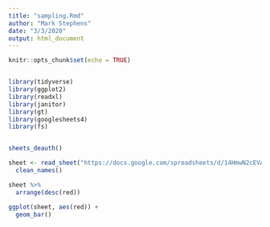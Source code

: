 ```yaml
---
title: "sampling.Rmd"
author: "Mark Stephens"
date: "3/3/2020"
output: html_document
---
```


```r
knitr::opts_chunk$set(echo = TRUE)


library(tidyverse)
library(ggplot2)
library(readxl)
library(janitor)
library(gt)
library(googlesheets4)
library(fs)



```


```r

sheets_deauth()

sheet <- read_sheet("https://docs.google.com/spreadsheets/d/14HmwN2cEVAJHupuehCuLdwG9BXtR3COrxDgaaylLhkA/edit#gid=0") %>%
  clean_names()

sheet %>%
  arrange(desc(red))

ggplot(sheet, aes(red)) +
  geom_bar()






```